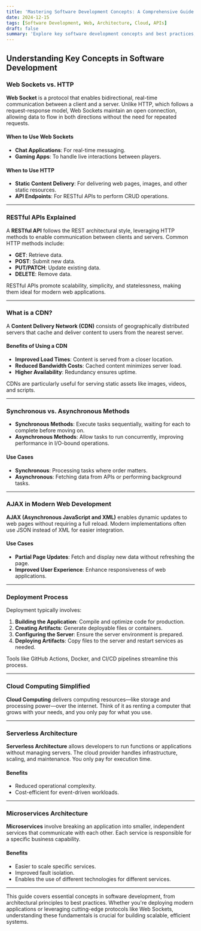 ```yaml
---
title: 'Mastering Software Development Concepts: A Comprehensive Guide'
date: 2024-12-15
tags: [Software Development, Web, Architecture, Cloud, APIs]
draft: false
summary: 'Explore key software development concepts and best practices, explained in depth with practical use cases.'
---
```


## Understanding Key Concepts in Software Development

### Web Sockets vs. HTTP

**Web Socket** is a protocol that enables bidirectional, real-time communication between a client and a server. Unlike HTTP, which follows a request-response model, Web Sockets maintain an open connection, allowing data to flow in both directions without the need for repeated requests.

#### When to Use Web Sockets

- **Chat Applications**: For real-time messaging.
- **Gaming Apps**: To handle live interactions between players.

#### When to Use HTTP

- **Static Content Delivery**: For delivering web pages, images, and other static resources.
- **API Endpoints**: For RESTful APIs to perform CRUD operations.

---

### RESTful APIs Explained

A **RESTful API** follows the REST architectural style, leveraging HTTP methods to enable communication between clients and servers. Common HTTP methods include:

- **GET**: Retrieve data.
- **POST**: Submit new data.
- **PUT/PATCH**: Update existing data.
- **DELETE**: Remove data.

RESTful APIs promote scalability, simplicity, and statelessness, making them ideal for modern web applications.

---

### What is a CDN?

A **Content Delivery Network (CDN)** consists of geographically distributed servers that cache and deliver content to users from the nearest server.

#### Benefits of Using a CDN

- **Improved Load Times**: Content is served from a closer location.
- **Reduced Bandwidth Costs**: Cached content minimizes server load.
- **Higher Availability**: Redundancy ensures uptime.

CDNs are particularly useful for serving static assets like images, videos, and scripts.

---

### Synchronous vs. Asynchronous Methods

- **Synchronous Methods**: Execute tasks sequentially, waiting for each to complete before moving on.
- **Asynchronous Methods**: Allow tasks to run concurrently, improving performance in I/O-bound operations.

#### Use Cases

- **Synchronous**: Processing tasks where order matters.
- **Asynchronous**: Fetching data from APIs or performing background tasks.

---

### AJAX in Modern Web Development

**AJAX (Asynchronous JavaScript and XML)** enables dynamic updates to web pages without requiring a full reload. Modern implementations often use JSON instead of XML for easier integration.

#### Use Cases

- **Partial Page Updates**: Fetch and display new data without refreshing the page.
- **Improved User Experience**: Enhance responsiveness of web applications.

---

### Deployment Process

Deployment typically involves:

1. **Building the Application**: Compile and optimize code for production.
2. **Creating Artifacts**: Generate deployable files or containers.
3. **Configuring the Server**: Ensure the server environment is prepared.
4. **Deploying Artifacts**: Copy files to the server and restart services as needed.

Tools like GitHub Actions, Docker, and CI/CD pipelines streamline this process.

---

### Cloud Computing Simplified

**Cloud Computing** delivers computing resources—like storage and processing power—over the internet. Think of it as renting a computer that grows with your needs, and you only pay for what you use.

---

### Serverless Architecture

**Serverless Architecture** allows developers to run functions or applications without managing servers. The cloud provider handles infrastructure, scaling, and maintenance. You only pay for execution time.

#### Benefits

- Reduced operational complexity.
- Cost-efficient for event-driven workloads.

---

### Microservices Architecture

**Microservices** involve breaking an application into smaller, independent services that communicate with each other. Each service is responsible for a specific business capability.

#### Benefits

- Easier to scale specific services.
- Improved fault isolation.
- Enables the use of different technologies for different services.

---

This guide covers essential concepts in software development, from architectural principles to best practices. Whether you're deploying modern applications or leveraging cutting-edge protocols like Web Sockets, understanding these fundamentals is crucial for building scalable, efficient systems.
